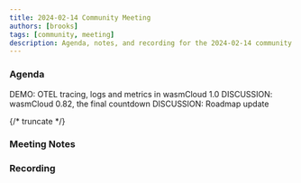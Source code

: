 ```yaml
---
title: 2024-02-14 Community Meeting
authors: [brooks]
tags: [community, meeting]
description: Agenda, notes, and recording for the 2024-02-14 community meeting
---
```



### Agenda

DEMO: OTEL tracing, logs and metrics in wasmCloud 1.0
DISCUSSION: wasmCloud 0.82, the final countdown
DISCUSSION: Roadmap update

{/* truncate */}

### Meeting Notes

### Recording

<ReactPlayer url='https://www.youtube.com/watch?v=A7VlqVGV9jE' controls />
